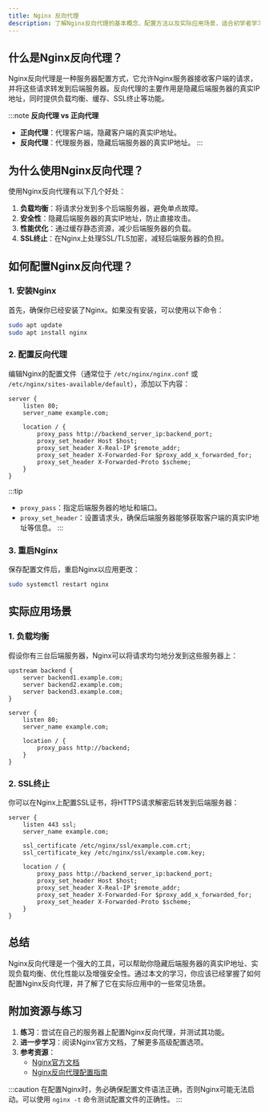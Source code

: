 ```yaml
---
title: Nginx 反向代理
description: 了解Nginx反向代理的基本概念、配置方法以及实际应用场景，适合初学者学习。
---
```


## 什么是Nginx反向代理？

Nginx反向代理是一种服务器配置方式，它允许Nginx服务器接收客户端的请求，并将这些请求转发到后端服务器。反向代理的主要作用是隐藏后端服务器的真实IP地址，同时提供负载均衡、缓存、SSL终止等功能。

:::note
**反向代理 vs 正向代理**  
- **正向代理**：代理客户端，隐藏客户端的真实IP地址。  
- **反向代理**：代理服务器，隐藏后端服务器的真实IP地址。
:::

## 为什么使用Nginx反向代理？

使用Nginx反向代理有以下几个好处：
1. **负载均衡**：将请求分发到多个后端服务器，避免单点故障。
2. **安全性**：隐藏后端服务器的真实IP地址，防止直接攻击。
3. **性能优化**：通过缓存静态资源，减少后端服务器的负载。
4. **SSL终止**：在Nginx上处理SSL/TLS加密，减轻后端服务器的负担。

## 如何配置Nginx反向代理？

### 1. 安装Nginx

首先，确保你已经安装了Nginx。如果没有安装，可以使用以下命令：

```bash
sudo apt update
sudo apt install nginx
```

### 2. 配置反向代理

编辑Nginx的配置文件（通常位于 `/etc/nginx/nginx.conf` 或 `/etc/nginx/sites-available/default`），添加以下内容：

```nginx
server {
    listen 80;
    server_name example.com;

    location / {
        proxy_pass http://backend_server_ip:backend_port;
        proxy_set_header Host $host;
        proxy_set_header X-Real-IP $remote_addr;
        proxy_set_header X-Forwarded-For $proxy_add_x_forwarded_for;
        proxy_set_header X-Forwarded-Proto $scheme;
    }
}
```

:::tip
- `proxy_pass`：指定后端服务器的地址和端口。
- `proxy_set_header`：设置请求头，确保后端服务器能够获取客户端的真实IP地址等信息。
:::

### 3. 重启Nginx

保存配置文件后，重启Nginx以应用更改：

```bash
sudo systemctl restart nginx
```

## 实际应用场景

### 1. 负载均衡

假设你有三台后端服务器，Nginx可以将请求均匀地分发到这些服务器上：

```nginx
upstream backend {
    server backend1.example.com;
    server backend2.example.com;
    server backend3.example.com;
}

server {
    listen 80;
    server_name example.com;

    location / {
        proxy_pass http://backend;
    }
}
```

### 2. SSL终止

你可以在Nginx上配置SSL证书，将HTTPS请求解密后转发到后端服务器：

```nginx
server {
    listen 443 ssl;
    server_name example.com;

    ssl_certificate /etc/nginx/ssl/example.com.crt;
    ssl_certificate_key /etc/nginx/ssl/example.com.key;

    location / {
        proxy_pass http://backend_server_ip:backend_port;
        proxy_set_header Host $host;
        proxy_set_header X-Real-IP $remote_addr;
        proxy_set_header X-Forwarded-For $proxy_add_x_forwarded_for;
        proxy_set_header X-Forwarded-Proto $scheme;
    }
}
```

## 总结

Nginx反向代理是一个强大的工具，可以帮助你隐藏后端服务器的真实IP地址、实现负载均衡、优化性能以及增强安全性。通过本文的学习，你应该已经掌握了如何配置Nginx反向代理，并了解了它在实际应用中的一些常见场景。

## 附加资源与练习

1. **练习**：尝试在自己的服务器上配置Nginx反向代理，并测试其功能。
2. **进一步学习**：阅读Nginx官方文档，了解更多高级配置选项。
3. **参考资源**：
   - [Nginx官方文档](https://nginx.org/en/docs/)
   - [Nginx反向代理配置指南](https://www.digitalocean.com/community/tutorials/how-to-configure-nginx-as-a-reverse-proxy-on-ubuntu-20-04)

:::caution
在配置Nginx时，务必确保配置文件语法正确，否则Nginx可能无法启动。可以使用 `nginx -t` 命令测试配置文件的正确性。
:::